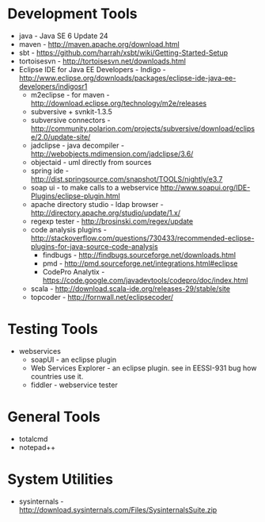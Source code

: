 =Development Tools=
* java - Java SE 6 Update 24
* maven - http://maven.apache.org/download.html
* sbt - https://github.com/harrah/xsbt/wiki/Getting-Started-Setup
* tortoisesvn - http://tortoisesvn.net/downloads.html
* Eclipse IDE for Java EE Developers - Indigo - http://www.eclipse.org/downloads/packages/eclipse-ide-java-ee-developers/indigosr1
** m2eclipse - for maven - http://download.eclipse.org/technology/m2e/releases
** subversive + svnkit-1.3.5
** subversive connectors - http://community.polarion.com/projects/subversive/download/eclipse/2.0/update-site/
** jadclipse - java decompiler - http://webobjects.mdimension.com/jadclipse/3.6/
** objectaid - uml directly from sources
** spring ide - http://dist.springsource.com/snapshot/TOOLS/nightly/e3.7
** soap ui - to make calls to a webservice http://www.soapui.org/IDE-Plugins/eclipse-plugin.html
** apache directory studio - ldap browser - http://directory.apache.org/studio/update/1.x/
** regexp tester - http://brosinski.com/regex/update
** code analysis plugins - http://stackoverflow.com/questions/730433/recommended-eclipse-plugins-for-java-source-code-analysis
*** findbugs - http://findbugs.sourceforge.net/downloads.html
*** pmd - http://pmd.sourceforge.net/integrations.html#eclipse
*** CodePro Analytix - https://code.google.com/javadevtools/codepro/doc/index.html
** scala - http://download.scala-ide.org/releases-29/stable/site
** topcoder - http://fornwall.net/eclipsecoder/
 
=Testing Tools=
* webservices
** soapUI - an eclipse plugin
** Web Services Explorer - an eclipse plugin. see in EESSI-931 bug how countries use it.
** fiddler - webservice tester

=General Tools=
* totalcmd
* notepad++

=System Utilities=
* sysinternals - http://download.sysinternals.com/Files/SysinternalsSuite.zip